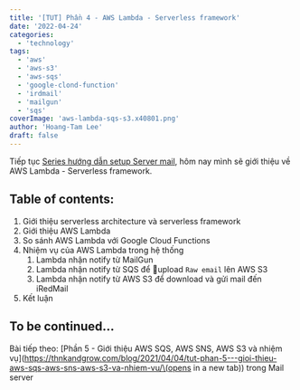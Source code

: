 ```yaml
---
title: '[TUT] Phần 4 - AWS Lambda - Serverless framework'
date: '2022-04-24'
categories:
  - 'technology'
tags:
  - 'aws'
  - 'aws-s3'
  - 'aws-sqs'
  - 'google-clond-function'
  - 'irdmail'
  - 'mailgun'
  - 'sqs'
coverImage: 'aws-lambda-sqs-s3.x40801.png'
author: 'Hoang-Tam Lee'
draft: false
---
```


Tiếp tục [Series hướng dẫn setup Server mail](https://thnkandgrow.com/blog/2021/04/04/tut-series-huong-dan-setup-server-mail/), hôm nay mình sẽ giới thiệu về AWS Lambda - Serverless framework.

## Table of contents:

1. Giới thiệu serverless architecture và serverless framework
2. Giới thiệu AWS Lambda
3. So sánh AWS Lambda với Google Cloud Functions
4. Nhiệm vụ của AWS Lambda trong hệ thống
   1. Lambda nhận notify từ MailGun
   2. Lambda nhận notify từ SQS để upload `Raw email` lên AWS S3
   3. Lambda nhận notify từ AWS S3 để download và gửi mail đến iRedMail
5. Kết luận

## To be continued...

Bài tiếp theo: [Phần 5 - Giới thiệu AWS SQS, AWS SNS, AWS S3 và nhiệm vụ](https://thnkandgrow.com/blog/2021/04/04/tut-phan-5---gioi-thieu-aws-sqs-aws-sns-aws-s3-va-nhiem-vu/\(opens in a new tab\)) trong Mail server
